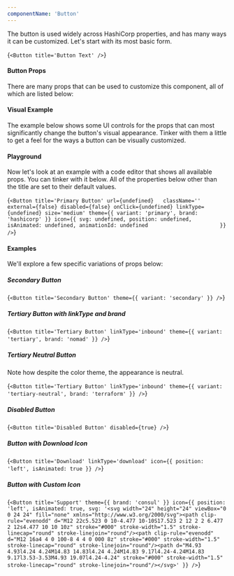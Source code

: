 ```yaml
---
componentName: 'Button'
---
```


The button is used widely across HashiCorp properties, and has many ways it can be customized. Let's start with its most basic form.

<LiveComponent>{`<Button title='Button Text' />`}</LiveComponent>

<UsageDetails packageJson={packageJson} />

#### Button Props

There are many props that can be used to customize this component, all of which are listed below:

<PropsTable props={componentProps} />

#### Visual Example

The example below shows some UI controls for the props that can most significantly change the button's visual appearance. Tinker with them a little to get a feel for the ways a button can be visually customized.

<!-- <KnobsComponent
  knobs={{
    title: componentProps.title,
    disabled: componentProps.disabled,
    size: componentProps.size,
    theme: {
      brand: componentProps.theme.brand,
      variant: componentProps.theme.variant,
    },
    linkType: componentProps.linkType,
    icon: {
      position: componentProps.icon.position,
    },
  }}
/> -->

#### Playground

Now let's look at an example with a code editor that shows all available props. You can tinker with it below. All of the properties below other than the title are set to their default values.

<LiveComponent>{`<Button
  title='Primary Button'
  url={undefined}  
  className=''
  external={false}
  disabled={false}
  onClick={undefined}
  linkType={undefined}
  size='medium'
  theme={{
    variant: 'primary',
    brand: 'hashicorp'
  }}
  icon={{
    svg: undefined,
    position: undefined,
    isAnimated: undefined,
    animationId: undefined                      
  }}
/>`}</LiveComponent>

#### Examples

We'll explore a few specific variations of props below:

##### Secondary Button

<LiveComponent>{`<Button
  title='Secondary Button'
  theme={{ variant: 'secondary' }}
/>`}</LiveComponent>

##### Tertiary Button with linkType and brand

<LiveComponent>{`<Button
  title='Tertiary Button'
  linkType='inbound'
  theme={{
    variant: 'tertiary',
    brand: 'nomad'
  }}
/>`}</LiveComponent>

##### Tertiary Neutral Button

Note how despite the color theme, the appearance is neutral.

<LiveComponent>{`<Button
  title='Tertiary Button'
  linkType='inbound'
  theme={{
    variant: 'tertiary-neutral',
    brand: 'terraform'
  }}
/>`}</LiveComponent>

##### Disabled Button

<LiveComponent>{`<Button
  title='Disabled Button'
  disabled={true}
/>`}</LiveComponent>

##### Button with Download Icon

<LiveComponent>{`<Button
  title='Download'
  linkType='download'
  icon={{ position: 'left', isAnimated: true }}
/>`}</LiveComponent>

##### Button with Custom Icon

<LiveComponent>{`<Button
  title='Support'
  theme={{ brand: 'consul' }}
  icon={{
    position: 'left',
    isAnimated: true,
    svg: '<svg width="24" height="24" viewBox="0 0 24 24" fill="none" xmlns="http://www.w3.org/2000/svg"><path clip-rule="evenodd" d="M12 22c5.523 0 10-4.477 10-10S17.523 2 12 2 2 6.477 2 12s4.477 10 10 10z" stroke="#000" stroke-width="1.5" stroke-linecap="round" stroke-linejoin="round"/><path clip-rule="evenodd" d="M12 16a4 4 0 100-8 4 4 0 000 8z" stroke="#000" stroke-width="1.5" stroke-linecap="round" stroke-linejoin="round"/><path d="M4.93 4.93l4.24 4.24M14.83 14.83l4.24 4.24M14.83 9.17l4.24-4.24M14.83 9.17l3.53-3.53M4.93 19.07l4.24-4.24" stroke="#000" stroke-width="1.5" stroke-linecap="round" stroke-linejoin="round"/></svg>'
  }}
/>`}</LiveComponent>
